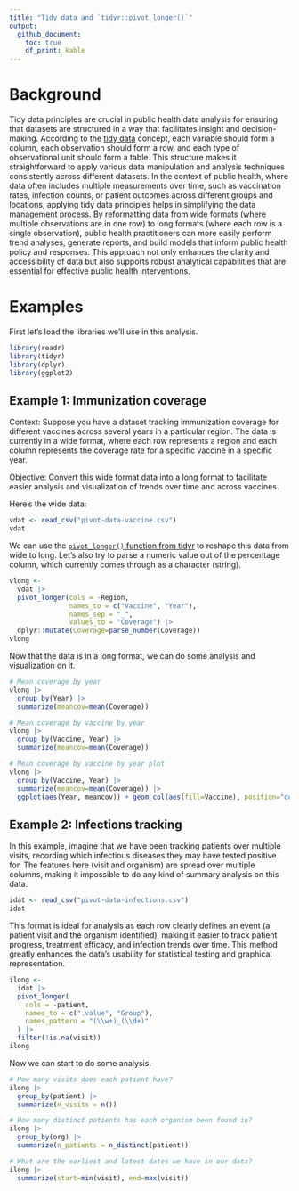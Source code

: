 ```yaml
---
title: "Tidy data and `tidyr::pivot_longer()`"
output: 
  github_document:
    toc: true
    df_print: kable
---
```


# Background

Tidy data principles are crucial in public health data analysis for ensuring that datasets are structured in a way that facilitates insight and decision-making. According to the [tidy data](https://vita.had.co.nz/papers/tidy-data.pdf) concept, each variable should form a column, each observation should form a row, and each type of observational unit should form a table. This structure makes it straightforward to apply various data manipulation and analysis techniques consistently across different datasets. In the context of public health, where data often includes multiple measurements over time, such as vaccination rates, infection counts, or patient outcomes across different groups and locations, applying tidy data principles helps in simplifying the data management process. By reformatting data from wide formats (where multiple observations are in one row) to long formats (where each row is a single observation), public health practitioners can more easily perform trend analyses, generate reports, and build models that inform public health policy and responses. This approach not only enhances the clarity and accessibility of data but also supports robust analytical capabilities that are essential for effective public health interventions.

# Examples

First let's load the libraries we'll use in this analysis.

```r
library(readr)
library(tidyr)
library(dplyr)
library(ggplot2)
```


## Example 1: Immunization coverage

Context: Suppose you have a dataset tracking immunization coverage for different vaccines across several years in a particular region. The data is currently in a wide format, where each row represents a region and each column represents the coverage rate for a specific vaccine in a specific year.

Objective: Convert this wide format data into a long format to facilitate easier analysis and visualization of trends over time and across vaccines.

Here's the wide data: 

```r
vdat <- read_csv("pivot-data-vaccine.csv")
vdat
```

We can use the [`pivot_longer()` function from tidyr](https://tidyr.tidyverse.org/reference/pivot_longer.html) to reshape this data from wide to long. Let's also try to parse a numeric value out of the percentage column, which currently comes through as a character (string).

```r
vlong <- 
  vdat |> 
  pivot_longer(cols = -Region, 
               names_to = c("Vaccine", "Year"), 
               names_sep = "_",
               values_to = "Coverage") |> 
  dplyr::mutate(Coverage=parse_number(Coverage))
vlong
```

Now that the data is in a long format, we can do some analysis and visualization on it. 

```r
# Mean coverage by year
vlong |> 
  group_by(Year) |> 
  summarize(meancov=mean(Coverage))

# Mean coverage by vaccine by year
vlong |> 
  group_by(Vaccine, Year) |> 
  summarize(meancov=mean(Coverage))

# Mean coverage by vaccine by year plot
vlong |> 
  group_by(Vaccine, Year) |> 
  summarize(meancov=mean(Coverage)) |> 
  ggplot(aes(Year, meancov)) + geom_col(aes(fill=Vaccine), position="dodge")
```

## Example 2: Infections tracking

In this example, imagine that we have been tracking patients over multiple visits, recording which infectious diseases they may have tested positive for. The features here (visit and organism) are spread over multiple columns, making it impossible to do any kind of summary analysis on this data. 

```r
idat <- read_csv("pivot-data-infections.csv")
idat
```

This format is ideal for analysis as each row clearly defines an event (a patient visit and the organism identified), making it easier to track patient progress, treatment efficacy, and infection trends over time. This method greatly enhances the data's usability for statistical testing and graphical representation.

```r
ilong <- 
  idat |> 
  pivot_longer(
    cols = -patient,
    names_to = c(".value", "Group"),
    names_pattern = "(\\w+)_(\\d+)"
  ) |> 
  filter(!is.na(visit))
ilong
```

Now we can start to do some analysis.

```r
# How many visits does each patient have?
ilong |> 
  group_by(patient) |> 
  summarize(n_visits = n())

# How many distinct patients has each organism been found in?
ilong |> 
  group_by(org) |> 
  summarize(n_patients = n_distinct(patient))

# What are the earliest and latest dates we have in our data?
ilong |> 
  summarize(start=min(visit), end=max(visit))
```

